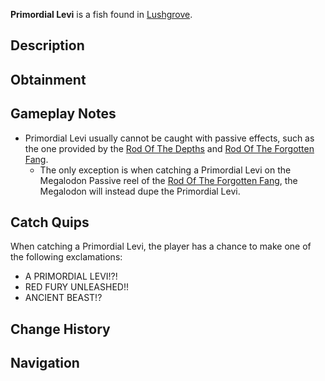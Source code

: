 {{FishInfobox
|image          = Primordial Levi.png
|rarity         = Secret
|sea            = Second Sea
|location       = [[Lushgrove]]
|sublocation    = 
|sources        = Fishing Rod
|nopassive      = 1
|radar_location = 
|prog_speed     = -85
|xp             = 6000
|weather        = Windy
|time           = Night
|season         = Autumn
|bait           = Luminous Larva
|base_weight    = 1200
|base_value     = 12000
|weight_range   = 750
|base_chance    = 1
|base_resil     = 3
}}
'''Primordial Levi''' is a {{Rarity|Secret}} fish found in [[Lushgrove]].

== Description ==
{{Description|A near-black fish with bright red accents, its menacing form a relic of a primal age.|Bestiary Entry}}

== Obtainment ==
{{Description|It stirs when the winds howl through the faded light.|Bestiary Hint}}
{{Fish Availability|
Lushgrove
|top_rods      = 
Great Rod of Oscar\1061.56\6195.57;
Astralhook Rod\968.87\6346.78;
Fang of the Eclipse\841.84\6513.7;
Carrot Rod\707.92\5067.75;
Free Spirit Rod\655.28\4588.14;
Resourceful Rod\508.73\3844.29;
Lobster Rod\646.83\4745.89;
Event Horizon Rod\244.66\2612.24;
Astral Rod\244.66\2612.24;
Magma Rod\272.24\2951.08;
Blazebringer Rod\551.21\4187.52;
Verdant Shear Rod\513.72\4012.51;
Seraphic Rod\453.45\3541.74;
Challenger's Rod\443.77\3606.13;
Ethereal Prism Rod\428.58\3212.78;
Trident Rod\425.54\3323.75;
No-Life Rod\394.97\3226.26;
Rod Of The Forgotten Fang\372.49\2923.32;
Rod Of The Exalted One\343.09\2630.21;
Depthseeker Rod\330.15\2800.8;
Rod Of The Depths\316.18\2517.95;
Avalanche Rod\299.14\2543.45;
Volcanic Rod\294.38\2443.03;
Steady Rod\281.8\2490.89;
Zeus Rod\281.07\2332.62
|recommended   = Astralhook Rod
}}

== Gameplay Notes ==
* Primordial Levi usually cannot be caught with passive effects, such as the one provided by the [[Rod Of The Depths]] and [[Rod Of The Forgotten Fang]].
** The only exception is when catching a Primordial Levi on the Megalodon Passive reel of the [[Rod Of The Forgotten Fang]], the Megalodon will instead dupe the Primordial Levi.

== Catch Quips ==
When catching a Primordial Levi, the player has a chance to make one of the following exclamations:
* A PRIMORDIAL LEVI!?!
* RED FURY UNLEASHED!!
* ANCIENT BEAST!?

== Change History ==
{{Change History|{{subst:Current Version}}}}

== Navigation ==
{{Fish Navbox|Lushgrove}}